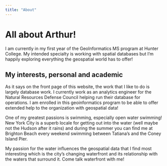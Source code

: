 ```yaml
---
title: "About"
---
```


# All about Arthur!

I am currently in my first year of the GeoInformatics MS program at Hunter College. My intended specialty is working with spatial databases but I'm happily exploring everything the geospatial world has to offer!

## My interests, personal and academic

As it says on the front page of this website, the work that I like to do is largely database work. I currently work as an analytics engineer for the Natural Resources Defense Council helping run their database for operations. I am enrolled in this geoinformatics program to be able to offer extended help to the organization with geospatial data!

One of my greatest passions is swimming, especially open water swimming! New York City is a superb locale for getting out into the water (well maybe not the Hudson after it rains) and during the summer you can find me at Brighton Beach every weekend swimming between Tatiana's and the Coney Island Pier.

My passion for the water influences the geospatial data that I find most interesting which is the city's changing waterfront and its relationship with the waters that surround it. Come talk waterfront with me!
